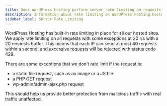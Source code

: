 ```yaml
---
title: Does WordPress Hosting perform server rate limiting on requests?
description: Information about rate limiting on WordPress Hosting hosted sites
sidebar_label: Server Rate Limiting
---
```


WordPress Hosting has built-in rate limiting in place for all our hosted sites. We apply rate limiting on all requests with some exceptions at 20 r/s with a 20 requests buffer. This means that each IP can send at most 40 requests within a second, and excessive requests will be rejected with status code 429.

There are some exceptions that we don't rate limit if the request is:

- a static file request, such as an image or a JS file
- a PHP GET request
- wp-admin/admin-ajax.php request

This should help us provide better protection from malicious traffic with real traffic unaffected.
